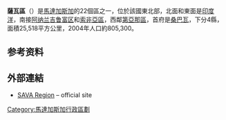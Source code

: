 {{Infobox Settlement
<!--See the Table at Infobox Settlement for all fields and descriptions of usage-->
<!-- Basic info ---------------->
|official_name = 薩瓦區
|other_name =
|native_name = <!-- for cities whose native name is not in English -->
|nickname =
|settlement_type =  <!--For Town or Village (Leave blank for the default City)-->
|motto =
<!-- images and maps ----------->
|image_skyline =
|imagesize =
|image_caption =
|image_flag =
|flag_size =
|image_seal =
|seal_size =
|image_shield =
|shield_size =
|image_blank_emblem =
|blank_emblem_type =
|blank_emblem_size =
|image_map = Madagascar-Sava Region.png
|mapsize = 180px
|map_caption = 
|image_map1 =
|mapsize1 =
|map_caption1 =
|image_dot_map =
|dot_mapsize =
|dot_map_caption =
|dot_x = |dot_y =
|pushpin_map = <!-- the name of a location map as per http://en.wikipedia.org/wiki/Template:Location_map -->
|pushpin_label_position =
|pushpin_map_caption =
|pushpin_mapsize =
<!-- Location ------------------>
|subdivision_type = 國家
|subdivision_name = {{MAD}}
|subdivision_type1 = 
|subdivision_name1 = 
|subdivision_type2 =
|subdivision_name2 =
|subdivision_type3 =
|subdivision_name3 =
| seat_type = 首府
| seat = [[桑巴瓦|桑巴瓦]]
<!-- Politics ----------------->
|government_footnotes =
|government_type =
|leader_title =
|leader_name =
|leader_title1 = <!-- for places with, say, both a mayor and a city manager -->
|leader_name1 =
|leader_title2 =
|leader_name2 =
|leader_title3 =
|leader_name3 =
|leader_title4 =
|leader_name4 =
|established_title = <!-- Settled -->
|established_date =
|established_title2 = <!-- Incorporated (town) -->
|established_date2 =
|established_title3 = <!-- Incorporated (city) -->
|established_date3 =
<!-- Area --------------------->
|area_magnitude =
|unit_pref = <!--Enter: Imperial, if Imperial (metric) is desired-->
|area_footnotes = 
|area_total_km2 = 25518<!-- ALL fields dealing with a measurements are subject to automatic unit conversion-->
|area_land_km2 = <!--See table @ Template:Infobox Settlement for details on automatic unit conversion-->
|area_water_km2 =
|area_total_sq_mi =
|area_land_sq_mi =
|area_water_sq_mi =
|area_water_percent =
|area_urban_km2 =
|area_urban_sq_mi =
|area_metro_km2 =
|area_metro_sq_mi =
|area_blank1_title =
|area_blank1_km2 =
|area_blank1_sq_mi =
<!-- Population ----------------------->
|population_as_of =2004
|population_footnotes =<ref name="doc">{{cite web
 | url = http://documents.wfp.org/stellent/groups/public/documents/ena/wfp086538.pdf
 | format = PDF
 | title = Madagascar: Profil des marchés pour les évaluations d’urgence de la sécurité alimentaire
 | accessdate = 2008-02-24
 | language = fr
 | publisher = Programme Alimentaire Mondial, Service de l’Evaluation des besoins d’urgence (ODAN)
 | author = Ralison, Eliane
 | coauthors = Goossens, Frans
 | deadurl = yes
 | archiveurl = https://web.archive.org/web/20070926212702/http://documents.wfp.org/stellent/groups/public/documents/ena/wfp086538.pdf
 | archivedate = 2007-09-26
 }}</ref>
|population_note =
|population_total =805300
|population_density_km2 =31.6
|population_density_sq_mi =
|population_blank1_title =Ethnicities
|population_blank1 =
|population_blank2_title =Religions
|population_blank2 =
<!-- General information --------------->
|timezone = [[東非時間|東非時間]]
|utc_offset = 3
|timezone_DST =
|utc_offset_DST =
|latd= |latm= |lats= |latNS=S
|longd=|longm= |longs= |longEW=E
|elevation_footnotes = <!--for references: use  tags-->
|elevation_m =
|elevation_ft =
<!-- Area/postal codes & others -------->
|postal_code_type = <!-- enter ZIP code, Postcode, Post code, Postal code... -->
|postal_code =
|area_code =
|blank_name =
|blank_info =
|blank1_name =
|blank1_info =
|website =
|footnotes =
}}

'''薩瓦區'''（{{lang-mg|Sava}}）是[[馬達加斯加|馬達加斯加]]的22個區之一，位於該國東北部，北面和東面是[[印度洋|印度洋]]，南接[[阿纳兰吉鲁富区|阿纳兰吉鲁富区]]和[[索非亞區|索非亞區]]，西鄰[[第亞那區|第亞那區]]，首府是[[桑巴瓦|桑巴瓦]]，下分4縣，面積25,518平方公里，2004年人口約805,300。

==参考资料==
{{Reflist}}

==外部連結==
* [https://web.archive.org/web/20110722175253/http://www.sava.gov.mg/index.php?option=com_content&task=view&id=3&Itemid=2 SAVA Region] – official site


{{馬達加斯加行政區劃}}

[[Category:馬達加斯加行政區劃|Category:馬達加斯加行政區劃]]